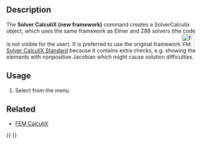 <languages/>

{{VeryImportantMessage|Obsolete ({{VersionPlus|1.0}}).}}

{{Docnav
|
|
|[[FEM_Workbench|FEM]]
|
|
|IconC=Workbench_FEM.svg
}}

{{GuiCommand
|Name=FEM SolverCalculiX
|MenuLocation=Solve → Solver CalculiX (new framework)
|Workbenches=[[FEM_Workbench|FEM]]
|Shortcut={{KEY|S}} {{KEY|C}}
}}

==Description==

The '''Solver CalculiX (new framework)''' command creates a SolverCalculix object, which uses the same framework as Elmer and Z88 solvers (the code is not visible for the user). It is preferred to use the original framework [[Image:FEM_SolverCalculixCcxtools.svg|32px]] [[FEM_SolverCalculixCcxtools|Solver CalculiX Standard]] because it contains extra checks, e.g. showing the elements with nonpositive Jacobian which might cause solution difficulties.

==Usage==

# Select {{MenuCommand|Solve → [[Image:FEM_SolverCalculiX.svg|16px]] Solver CalculiX (new framework)}} from the menu.

==Related==

* [[FEM_CalculiX|FEM CalculiX]]


{{Docnav
|
|
|[[FEM_Workbench|FEM]]
|
|
|IconC=Workbench_FEM.svg
}}

{{FEM Tools navi{{#translation:}}}}
{{Userdocnavi{{#translation:}}}}